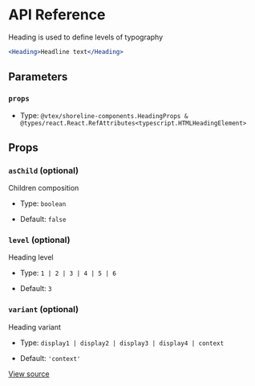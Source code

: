 # API Reference

Heading is used to define levels of typography

```jsx
<Heading>Headline text</Heading>
```

## Parameters

### `props`

- Type: `@vtex/shoreline-components.HeadingProps & @types/react.React.RefAttributes<typescript.HTMLHeadingElement>`

## Props

### `asChild` (optional)

Children composition

- Type: `boolean`

- Default: `false`

### `level` (optional)

Heading level

- Type: `1 | 2 | 3 | 4 | 5 | 6`

- Default: `3`

### `variant` (optional)

Heading variant

- Type: `display1 | display2 | display3 | display4 | context`

- Default: `'context'`

[View source](https://github.com/vtex/shoreline/blob/0a5cb1b9f/packages/components/src/heading/heading.tsx#L10)
